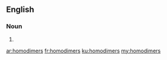 ==English==

===Noun===
{{head|en}}

# {{plural of|homodimer}}

[[ar:homodimers]]
[[fr:homodimers]]
[[ku:homodimers]]
[[my:homodimers]]